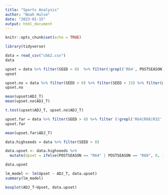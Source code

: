 ```yaml
---
title: "Sports Analysis"
author: "Noah Hulse"
date: "2023-01-15"
output: html_document
---
```


```r
knitr::opts_chunk$set(echo = TRUE)
```

```r
library(tidyverse)
```


```r
data = read_csv("cbb2.csv")
data
```
```r
upset = data %>% filter(SEED > 8)  %>% filter(!grepl('R64', POSTSEASON)) %>% filter(!grepl('R68', POSTSEASON))
upset

upset.no = data %>% filter(SEED > 8) %>% filter(SEED < 15) %>% filter(grepl("R64|R68", POSTSEASON))
upset.no
```
```r
mean(upset$ADJ_T)
mean(upset.no$ADJ_T)

t.test(upset$ADJ_T, upset.no$ADJ_T)
```
```r
upset.far = data %>% filter(SEED > 8) %>% filter (!grepl('R64|R68|R32', POSTSEASON))
upset.far
```


```r
mean(upset.far$ADJ_T)

```

```r
data.highseeds = data %>% filter(SEED > 8)

data.upset <- data.highseeds %>% 
  mutate(Upset = ifelse(POSTSEASON == "R64" | POSTSEASON == "R68", 0, 1))

data.upset
```
```r
lm_model <- lm(Upset ~ ADJ_T, data.upset)
summary(lm_model)
```

```r
boxplot(ADJ_T~Upset, data.upset)
```
```r


```

